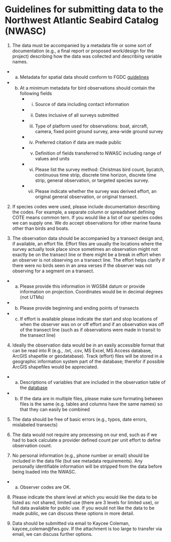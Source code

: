 **Guidelines for submitting data to the Northwest Atlantic Seabird Catalog (NWASC)**   
===

1) The data must be accompanied by a metadata file or some sort of documentation (e.g., a final report or proposed work/design for the project) describing how the data was collected and describing 
variable names.  
*    a. Metadata for spatial data should conform to FGDC [guidelines](https://www.fgdc.gov/metadata/geospatial-metadata-standards)  
*    b. At a minimum metadata for bird observations should contain the following fields  
    *   i. Source of data including contact information  
    *   ii. Dates inclusive of all surveys submitted  
    *   iii. Type of platform used for observations: boat, aircraft, camera, fixed point ground survey, area-wide ground survey  
    *   iv. Preferred citation if data are made public  
    *   v. Definition of fields transferred to NWASC including range of values and units     
    *   vi. Please list the survey method: Christmas bird count, bycatch, continuous time strip, discrete time horizon, discrete time strip, general observation, or targeted species survey.  
    *   vii. Please indicate whether the survey was derived effort, an original general observation, or original transect.  

2) If species codes were used, please include documentation describing the codes. For example, a separate column or spreadsheet defining COTE means common tern.  If you would like a list of our species codes we can supply one. We do accept observations for other marine fauna other than birds and boats.   

3) The observation data should be accompanied by a transect design and, if available, an effort file. Effort files are usually the locations where the survey actually took place since sometimes an observation might not exactly be on the transect line or there might be a break in effort when an observer is not observing on a transect line. The effort helps clarify if there were no birds seen in an area verses if the observer was not observing for a segment on a transect.  
*    a. Please provide this information in WGS84 datum or provide information on projection. Coordinates would be in decimal degrees 
    (not UTMs)  
*    b. Please provide beginning and ending points of transects  
*    c. If effort is available please indicate the start and stop locations of when the observer was on or off effort and if an observation was off of the transect line (such as if observations were made in transit to the transect line)  
   
4) Ideally the observation data would be in an easily accessible format that can be read into R (e.g., .txt, .csv, MS Excel, MS Access
database, ArcGIS shapefile or geodatabase). Track (effort) files will be stored in a geographic information system part of the database; therefor if 
possible ArcGIS shapefiles would be appreciated.  
*    a. Descriptions of variables that are included in the observation table of the [database](http://www.nodc.noaa.gov/archive/arc0070/0115356/1.1/data/0-data/seabird_data_structure_NODC_30Dec2013.csv)  
*    b. If the data are in multiple files, please make sure formating between files is the same (e.g. tables and columns have the same names) so that they can easily be combined      

5) The data should be free of basic errors (e.g., typos, date errors, mislabeled transects)  

6) The data would not require any processing on our end, such as if we had to back calculate a provider defined count per unit 
effort to define observation count.  

7) No personal information (e.g., phone number or email) should be included in the data file (but see metadata requirements).  Any personally identifiable information will be stripped from the data before being loaded into the NWASC.  
*    a. Observer codes are OK.  

8) Please indicate the share level at which you would like the data to be listed as: not shared, limited use (there are 3 levels for limited use), or full data available for public use.  If you would not like the data to be made public, we can discuss these options in more detail.  

9) Data should be submitted via email to Kaycee Coleman, kaycee_coleman@fws.gov. If the attachment is too large to transfer via 
email, we can discuss further options.  
